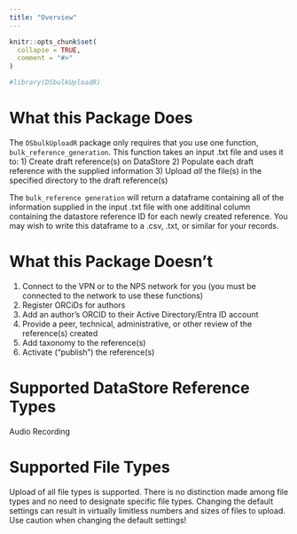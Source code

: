 ```yaml
---
title: "Overview"
---
```


```r
knitr::opts_chunk$set(
  collapse = TRUE,
  comment = "#>"
)
```

```r
#library(DSbulkUploadR)
```
# What this Package Does

The `DSbulkUploadR` package only requires that you use one function, `bulk_reference_generation`. This function takes an input .txt file and uses it to:
1) Create draft reference(s) on DataStore
2) Populate each draft reference with the supplied information
3) Upload *all* the file(s) in the specified directory to the draft reference(s)

The `bulk_reference generation` will return a dataframe containing all of the information supplied in the input .txt file with one additinal column containing the datastore reference ID for each newly created reference. You may wish to write this dataframe to a .csv, .txt, or similar for your records.

# What this Package Doesn't
1) Connect to the VPN or to the NPS network for you (you must be connected to the network to use these functions)
2) Register ORCiDs for authors
3) Add an author's ORCID to their Active Directory/Entra ID account
4) Provide a peer, technical, administrative, or other review of the reference(s) created
5) Add taxonomy to the reference(s)
6) Activate ("publish") the reference(s)

# Supported DataStore Reference Types
Audio Recording

# Supported File Types
Upload of all file types is supported. There is no distinction made among file types and no need to designate specific file types. Changing the default settings can result in virtually limitless numbers and sizes of files to upload. Use caution when changing the default settings!
